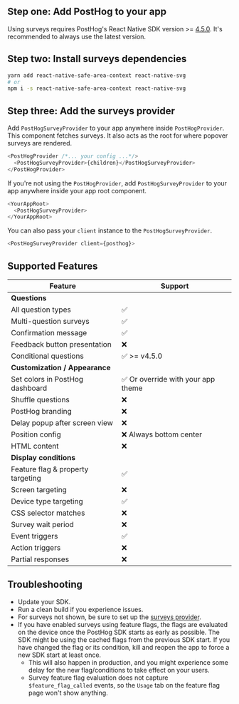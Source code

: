 ## Step one: Add PostHog to your app

Using surveys requires PostHog's React Native SDK version >= [4.5.0](https://github.com/PostHog/posthog-js/releases). It's recommended to always use the latest version.


<ReactNativeInstall />

## Step two: Install surveys dependencies

```bash
yarn add react-native-safe-area-context react-native-svg
# or
npm i -s react-native-safe-area-context react-native-svg
```

## Step three: Add the surveys provider

Add `PostHogSurveyProvider` to your app anywhere inside `PostHogProvider`. This component fetches surveys. It also acts as the root for where popover surveys are rendered.

```ts
<PostHogProvider /*... your config ...*/>
  <PostHogSurveyProvider>{children}</PostHogSurveyProvider>
</PostHogProvider>
```

If you're not using the `PostHogProvider`, add `PostHogSurveyProvider` to your app anywhere inside your app root component.

```ts
<YourAppRoot>
  <PostHogSurveyProvider>
</YourAppRoot>
```

You can also pass your `client` instance to the `PostHogSurveyProvider`.

```ts
<PostHogSurveyProvider client={posthog}>
```

## Supported Features

| Feature                           | Support                            |
| --------------------------------- | ---------------------------------- |
| **Questions**                     |                                    |
| All question types                | ✅                                 |
| Multi-question surveys            | ✅                                 |
| Confirmation message              | ✅                                 |
| Feedback button presentation      | ❌                                 |
| Conditional questions             | ✅  >= v4.5.0                      |
| **Customization / Appearance**    |                                    |
| Set colors in PostHog dashboard   | ✅ Or override with your app theme |
| Shuffle questions                 | ❌                                 |
| PostHog branding                  | ❌                                 |
| Delay popup after screen view     | ❌                                 |
| Position config                   | ❌ Always bottom center            |
| HTML content                      | ❌                                 |
| **Display conditions**            |                                    |
| Feature flag & property targeting | ✅                                 |
| Screen targeting                  | ❌                                 |
| Device type targeting             | ✅                                 |
| CSS selector matches              | ❌                                 |
| Survey wait period                | ❌                                 |
| Event triggers                    | ✅                                 |
| Action triggers                   | ❌                                 |
| Partial responses                 | ❌                                 |

## Troubleshooting

- Update your SDK.
- Run a clean build if you experience issues.
- For surveys not shown, be sure to set up the [surveys provider](/docs/surveys/installation#step-three-add-the-surveys-provider).
- If you have enabled surveys using feature flags, the flags are evaluated on the device once the PostHog SDK starts as early as possible. The SDK might be using the cached flags from the previous SDK start. If you have changed the flag or its condition, kill and reopen the app to force a new SDK start at least once.
    - This will also happen in production, and you might experience some delay for the new flag/conditions to take effect on your users.
    - Survey feature flag evaluation does not capture `$feature_flag_called` events, so the `Usage` tab on the feature flag page won't show anything.

